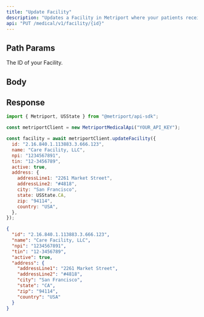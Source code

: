 ```yaml
---
title: "Update Facility"
description: "Updates a Facility in Metriport where your patients receive care."
api: "PUT /medical/v1/facility/{id}"
---
```


## Path Params

<ParamField path="id" type="string" required>
  The ID of your Facility.
</ParamField>

## Body

<Snippet file="facility.mdx" />

## Response

<Snippet file="facility-response.mdx" />

<ResponseExample>

```javascript Metriport SDK
import { Metriport, USState } from "@metriport/api-sdk";

const metriportClient = new MetriportMedicalApi("YOUR_API_KEY");

const facility = await metriportClient.updateFacility({
  id: "2.16.840.1.113883.3.666.123",
  name: "Care Facility, LLC",
  npi: "1234567891",
  tin: "12-3456789",
  active: true,
  address: {
    addressLine1: "2261 Market Street",
    addressLine2: "#4818",
    city: "San Francisco",
    state: USState.CA,
    zip: "94114",
    country: "USA",
  },
});
```

</ResponseExample>

```json
{
  "id": "2.16.840.1.113883.3.666.123",
  "name": "Care Facility, LLC",
  "npi": "1234567891",
  "tin": "12-3456789",
  "active": true,
  "address": {
    "addressLine1": "2261 Market Street",
    "addressLine2": "#4818",
    "city": "San Francisco",
    "state": "CA",
    "zip": "94114",
    "country": "USA"
  }
}
```
